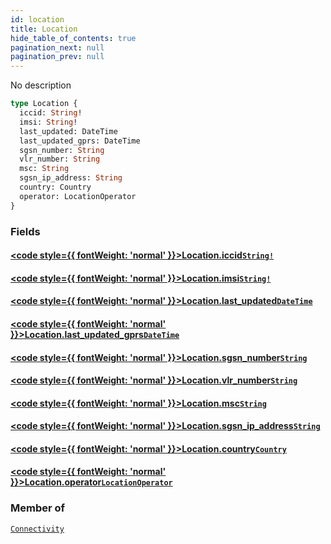```yaml
---
id: location
title: Location
hide_table_of_contents: true
pagination_next: null
pagination_prev: null
---
```








No description

```graphql
type Location {
  iccid: String!
  imsi: String!
  last_updated: DateTime
  last_updated_gprs: DateTime
  sgsn_number: String
  vlr_number: String
  msc: String
  sgsn_ip_address: String
  country: Country
  operator: LocationOperator
}
```


### Fields

#### [<code style={{ fontWeight: 'normal' }}>Location.<b>iccid</b></code>](#)<Bullet />[`String!`](/graphql/scalars/string) <Badge class="secondary" text="non-null"/> <Badge class="secondary" text="scalar"/>
> 
> 

#### [<code style={{ fontWeight: 'normal' }}>Location.<b>imsi</b></code>](#)<Bullet />[`String!`](/graphql/scalars/string) <Badge class="secondary" text="non-null"/> <Badge class="secondary" text="scalar"/>
> 
> 

#### [<code style={{ fontWeight: 'normal' }}>Location.<b>last_updated</b></code>](#)<Bullet />[`DateTime`](/graphql/scalars/date-time) <Badge class="secondary" text="scalar"/>
> 
> 

#### [<code style={{ fontWeight: 'normal' }}>Location.<b>last_updated_gprs</b></code>](#)<Bullet />[`DateTime`](/graphql/scalars/date-time) <Badge class="secondary" text="scalar"/>
> 
> 

#### [<code style={{ fontWeight: 'normal' }}>Location.<b>sgsn_number</b></code>](#)<Bullet />[`String`](/graphql/scalars/string) <Badge class="secondary" text="scalar"/>
> 
> 

#### [<code style={{ fontWeight: 'normal' }}>Location.<b>vlr_number</b></code>](#)<Bullet />[`String`](/graphql/scalars/string) <Badge class="secondary" text="scalar"/>
> 
> 

#### [<code style={{ fontWeight: 'normal' }}>Location.<b>msc</b></code>](#)<Bullet />[`String`](/graphql/scalars/string) <Badge class="secondary" text="scalar"/>
> 
> 

#### [<code style={{ fontWeight: 'normal' }}>Location.<b>sgsn_ip_address</b></code>](#)<Bullet />[`String`](/graphql/scalars/string) <Badge class="secondary" text="scalar"/>
> 
> 

#### [<code style={{ fontWeight: 'normal' }}>Location.<b>country</b></code>](#)<Bullet />[`Country`](/graphql/objects/country) <Badge class="secondary" text="object"/>
> 
> 

#### [<code style={{ fontWeight: 'normal' }}>Location.<b>operator</b></code>](#)<Bullet />[`LocationOperator`](/graphql/objects/location-operator) <Badge class="secondary" text="object"/>
> 
> 



### Member of

[`Connectivity`](/graphql/objects/connectivity)  <Badge class="secondary" text="object"/>



